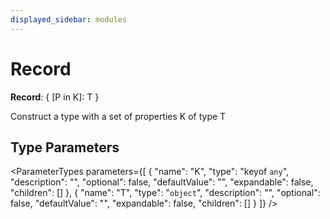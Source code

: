 ```yaml
---
displayed_sidebar: modules
---
```



# Record

 **Record**: &#123; [P in K]: T &#125;

Construct a type with a set of properties K of type T

## Type Parameters

<ParameterTypes parameters={[
  {
    "name": "K",
    "type": "keyof `any`",
    "description": "",
    "optional": false,
    "defaultValue": "",
    "expandable": false,
    "children": []
  },
  {
    "name": "T",
    "type": "`object`",
    "description": "",
    "optional": false,
    "defaultValue": "",
    "expandable": false,
    "children": []
  }
]} />
